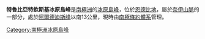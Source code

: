 {{coord|68|20|S|49|38|E|display=title}}

'''特魯比亞特欽斯基冰原島峰'''是[[南極洲|南極洲]]的[[冰原島峰|冰原島峰]]，位於[[恩德比地|恩德比地]]，屬於[[奈伊山脈|奈伊山脈]]的一部分，處於[[阿爾德迪斯峰|阿爾德迪斯峰]]以南13公里，現時由[[南極條約體系|南極條約體系]]管理。

{{Antarctica-geo-stub}}
[[Category:南極洲冰原島峰|Category:南極洲冰原島峰]]